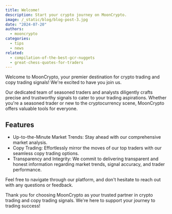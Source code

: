```yaml
---
title: Welcome!
description: Start your crypto journey on MoonCrypto.
image: /_static/blog/blog-post-3.jpg
date: "2024-07-20"
authors:
  - mooncrypto
categories:
  - tips
  - news
related:
  - compilation-of-the-best-gcr-nuggets
  - great-chess-quotes-for-traders
---
```


Welcome to MoonCrypto, your premier destination for crypto trading and copy trading signals! We're excited to have you join us.

Our dedicated team of seasoned traders and analysts diligently crafts precise and trustworthy signals to cater to your trading aspirations. Whether you're a seasoned trader or new to the cryptocurrency scene, MoonCrypto offers valuable tools for everyone.

## Features

- Up-to-the-Minute Market Trends: Stay ahead with our comprehensive market analysis.
- Copy Trading: Effortlessly mirror the moves of our top traders with our seamless copy trading options.
- Transparency and Integrity: We commit to delivering transparent and honest information regarding market trends, signal accuracy, and trader performance.

Feel free to navigate through our platform, and don't hesitate to reach out with any questions or feedback.

Thank you for choosing MoonCrypto as your trusted partner in crypto trading and copy trading signals. We're here to support your journey to trading success!
